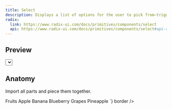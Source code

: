 ```yaml
---
title: Select
description: Displays a list of options for the user to pick from—triggered by a button.
radix:
  link: https://www.radix-ui.com/docs/primitives/components/select
  api: https://www.radix-ui.com/docs/primitives/components/select#api-reference
---
```

## Preview

<Preview>
  <Select>
    <Select.Trigger className="w-[180px]">
      <Select.Value placeholder="Select a fruit" />
    </Select.Trigger>
    <Select.Content>
      <Select.Group>
        <Select.Label>Fruits</Select.Label>
        <Select.Item value="apple">Apple</Select.Item>
        <Select.Item value="banana">Banana</Select.Item>
        <Select.Item value="blueberry">Blueberry</Select.Item>
        <Select.Item value="grapes">Grapes</Select.Item>
        <Select.Item value="pineapple">Pineapple</Select.Item>
      </Select.Group>
    </Select.Content>
  </Select>
</Preview>


## Anatomy
Import all parts and piece them together.

<LiveProvider>
    <LiveEditor code={`


<Select>
  <Select.Trigger className="w-[180px]">
    <Select.Value placeholder="Select a fruit" />
  </Select.Trigger>
  <Select.Content>
    <Select.Group>
      <Select.Label>Fruits</Select.Label>
      <Select.Item value="apple">Apple</Select.Item>
      <Select.Item value="banana">Banana</Select.Item>
      <Select.Item value="blueberry">Blueberry</Select.Item>
      <Select.Item value="grapes">Grapes</Select.Item>
      <Select.Item value="pineapple">Pineapple</Select.Item>
    </Select.Group>
  </Select.Content>
</Select>
`} border />
</LiveProvider>
